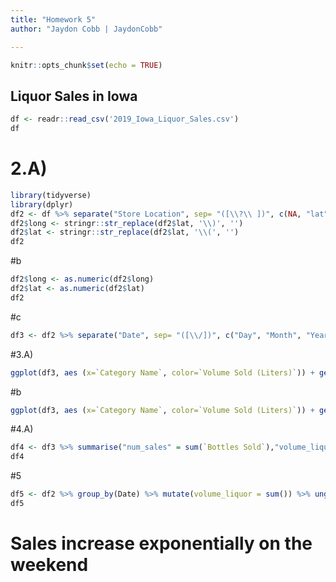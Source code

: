 ```yaml
---
title: "Homework 5"
author: "Jaydon Cobb | JaydonCobb"

---
```


```r
knitr::opts_chunk$set(echo = TRUE)
```

## Liquor Sales in Iowa

```r
df <- readr::read_csv('2019_Iowa_Liquor_Sales.csv')
df
```

# 2.A) 
```r
library(tidyverse)
library(dplyr)
df2 <- df %>% separate("Store Location", sep= "([\\?\\ ])", c(NA, "lat","long"))
df2$long <- stringr::str_replace(df2$lat, '\\)', '')
df2$lat <- stringr::str_replace(df2$lat, '\\(', '')
df2
```
#b
```r
df2$long <- as.numeric(df2$long)
df2$lat <- as.numeric(df2$lat)
df2
```
#c
```r
df3 <- df2 %>% separate("Date", sep= "([\\/])", c("Day", "Month", "Year"))
```
#3.A)
```r
ggplot(df3, aes (x=`Category Name`, color=`Volume Sold (Liters)`)) + geom_bar() + theme(axis.text.x = element_text(angle = 45, hjust = 1))
```

#b
```r
ggplot(df3, aes (x=`Category Name`, color=`Volume Sold (Liters)`)) + geom_bar() + theme(axis.text.x = element_text(angle = 45, hjust = 1))
```
#4.A)
```r
df4 <- df3 %>% summarise("num_sales" = sum(`Bottles Sold`),"volume_liquor" = sum(`Volume Sold (Liters)`), "spent" = sum(`Sale (Dollars)`))
df4
```
#5
```r
df5 <- df2 %>% group_by(Date) %>% mutate(volume_liquor = sum()) %>% ungroup()
df5
```
# Sales increase exponentially on the weekend





